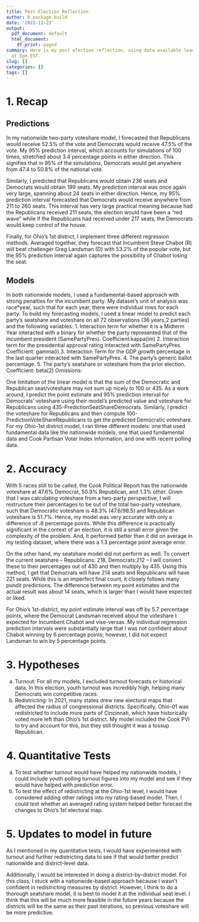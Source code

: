 ```yaml
---
title: Post Election Reflection
author: R package build
date: '2022-11-23'
output:
  pdf_document: default
  html_document:
    df_print: paged
summary: Here is my post election reflection, using data available leading up to 11/23
  at 8pm EST.
slug: []
categories: []
tags: []
---
```


# 1.	Recap

## Predictions
In my nationwide two-party voteshare model, I forecasted that Republicans would receive 52.5% of the vote and Democrats would receive 47.5% of the vote. My 95% prediction interval, which accounts for simulations of 100 times, stretched about 3.4 percentage points in either direction. This signifies that in 95% of the simulations, Democrats would get anywhere from 47.4 to 50.8% of the national vote. 

Similarly, I predicted that Republicans would obtain 236 seats and Democrats would obtain 199 seats. My prediction interval was once again very large, spanning about 24 seats in either direction. Hence, my 95% prediction interval forecasted that Democrats would receive anywhere from 211 to 260 seats. This interval has very large practical meaning because had the Republicans received 211 seats, the election would have been a “red wave” while if the Republicans had received under 217 seats, the Democrats would keep control of the house.

Finally, for Ohio’s 1st district, I implement three different regression methods. Averaged together, they forecast that Incumbent Steve Chabot (R) will beat challenger Greg Landsman (D) with 53.2% of the popular vote, but the 95% prediction interval again captures the possibility of Chabot losing the seat.

## Models 

In both nationwide models, I used a fundamental-based approach with strong penalties for the incumbent party. My dataset’s unit of analysis was race*year, such that for each year, there were individual rows for each party.
 To build my forecasting models, I used a linear model to predict each party’s seatshare and voteshare on all 72 observations (36 years,2 parties) and the following variables:
1. Interaction term for whether it is a Midterm Year interacted with a binary for whether the party represented that of the incumbent president (SamePartyPres). Coefficient:kappa(im)
2. Interaction term for the presidential approval rating interacted with SamePartyPres. Coefficient: gamma(i)
3. Interaction Term for the GDP growth percentage in the last quarter interacted with SamePartyPres. 
4. The party’s generic ballot percentage. 
5. The party’s seatshare or voteshare from the prior election. Coefficient: beta(2) Omissions: 

One limitation of the linear model is that the sum of the Democratic and Republican seat/voteshare may not sum up nicely to 100 or 435. As a work around, I predict the point estimate and 95% prediction interval for Democrats’ voteshare using their model’s predicted value and voteshare for Republicans using 435-PredictionSeatShareDemocrats. Similarly, I predict the voteshare for Republicans and then compute 100-PredictionVoteShareRepublicans to get the predicted Democratic voteshare.
For my Ohio-1st district model, I ran three different models: one that used fundamental data like the nationwide models, one that used fundamental data and Cook Partisan Voter Index information, and one with recent polling data. 

# 2.	Accuracy

With 5 races still to be called, the Cook Political Report has the nationwide voteshare at 47.6% Democrat, 50.9% Republican, and 1.3% other. Given that I was calculating voteshare from a two-party perspective, I will restructure their percentages to be out of the total two-party voteshare, such that Democratic voteshare is 48.3% (47.6/98.5) and Republican voteshare is 51.7%. Hence, my model was very accurate with only a difference of .8 percentage points. While this difference is practically significant in the context of an election, it is still a small error given the complexity of the problem. And, it performed better than it did on average in my testing dataset, where there was a 1.3 percentage point average error.

On the other hand, my seatshare model did not perform as well. To convert the current seatshare – Republicans: 218, Democrats:212 – I will convert these to their percentages out of 430 and then multiply by 435. Using this method, I get that Democrats will have 214 seats and Republicans will have 221 seats. While this is an imperfect final count, it closely follows many pundit predictions. The difference between my point estimates and the actual result was about 14 seats, which is larger than I would have expected or liked. 

For Ohio’s 1st-district, my point estimate interval was off by 5.7 percentage points, where the Democrat Landsman received about the voteshare I expected for Incumbent Chabot and vise-versas. My individual regression prediction intervals were substantially large that I was not confident about Chabot winning by 6 percentage points; however, I did not expect Landsman to win by 5 percentage points.

# 3.	Hypotheses 
a.	Turnout: For all my models, I excluded turnout forecasts or historical data. In this election, youth turnout was incredibly high, helping many Democrats win competitive races. 
b.	Redistricting: In 2021, many states drew new electoral maps that affected the radius of congressional districts. Specifically, Ohio-01 was redistricted to include more parts of Cincinnati, which have historically voted more left than Ohio’s 1st district. My model included the Cook PVI to try and account for this, but they still thought it was a tossup Republican.

# 4.	Quantitative Tests 
a.	To test whether turnout would have helped my nationwide models, I could include youth polling turnout figures into my model and see if they would have helped with prediction error.
b.	To test the effect of redistricting at the Ohio-1st level, I would have considered adding other ratings into my rating-based model. Then, I could test whether an averaged rating system helped better forecast the changes to Ohio’s 1st electoral map.

# 5.	Updates to model in future
As I mentioned in my quantitative tests, I would have experimented with turnout and further redistricting data to see if that would better predict nationwide and district-level data.
 
Additionally, I would be interested in doing a district-by-district model. For this class, I stuck with a nationwide-based approach because I wasn’t confident in redistricting measures by district. However, I think to do a thorough seatshare model, it is best to model it at the individual seat level. I think that this will be much more feasible in the future years because the districts will be the same as their past iterations, so previous voteshare will be more predictive. 
